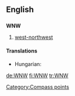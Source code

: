 ==English==

==={{abbreviation}}===
'''WNW'''

# [[west-northwest]]

====Translations====
{{trans-top|west-northwest}}
* Hungarian: {{t-|hu|NyÉNy}}
{{trans-mid}}
{{trans-bottom}}

[[Category:Compass points]]

[[de:WNW]]
[[fi:WNW]]
[[tr:WNW]]